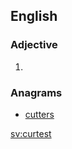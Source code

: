 ==English==

===Adjective===
{{head|en|adjective superlative form}}

# {{en-superlative of|curt}}

===Anagrams===
* [[cutters#English|cutters]]

[[sv:curtest]]